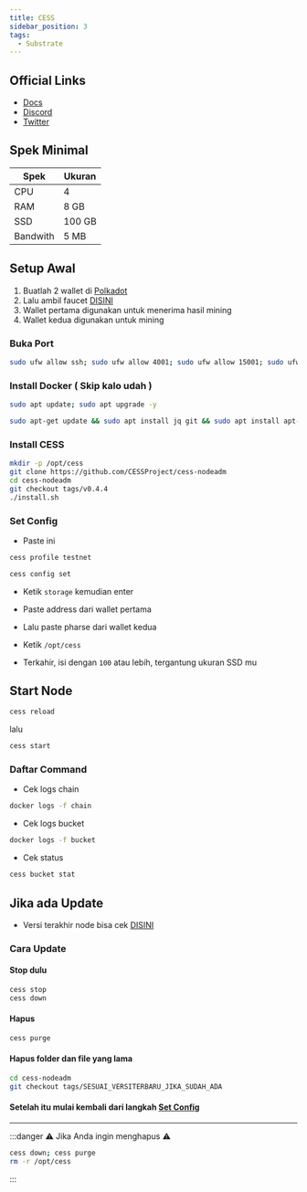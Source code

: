 ```yaml
---
title: CESS
sidebar_position: 3
tags:
  - Substrate
---
```


## Official Links
- [Docs](https://docs.cess.cloud/cess-build-book/storage-miner)
- [Discord](https://discord.gg/mj3u57BkDv)
- [Twitter](https://twitter.com/CESS_Storage)


## Spek Minimal

| Spek | Ukuran |
|----------|----------|
| CPU | 4 |
| RAM | 8 GB |
| SSD | 100 GB |
| Bandwith | 5 MB |

## Setup Awal

1. Buatlah 2 wallet di [Polkadot](https://polkadot.js.org/apps/?rpc=wss%3A%2F%2Ftestnet-rpc1.cess.cloud%2Fws%2F#/accounts)
2. Lalu ambil faucet [DISINI](https://testnet-faucet.cess.cloud/)
3. Wallet pertama digunakan untuk menerima hasil mining
4. Wallet kedua digunakan untuk mining

### Buka Port

```bash
sudo ufw allow ssh; sudo ufw allow 4001; sudo ufw allow 15001; sudo ufw enable
```

### Install Docker ( Skip kalo udah )

```bash
sudo apt update; sudo apt upgrade -y
```

```bash
sudo apt-get update && sudo apt install jq git && sudo apt install apt-transport-https ca-certificates curl software-properties-common -y && curl -fsSL https://download.docker.com/linux/ubuntu/gpg | sudo apt-key add - && sudo add-apt-repository "deb [arch=amd64] https://download.docker.com/linux/ubuntu focal stable" && sudo apt-get install docker-ce docker-ce-cli containerd.io docker-compose-plugin -y
```

### Install CESS

```bash
mkdir -p /opt/cess
git clone https://github.com/CESSProject/cess-nodeadm
cd cess-nodeadm
git checkout tags/v0.4.4
./install.sh
```

### Set Config

- Paste ini

```bash
cess profile testnet
```

```bash
cess config set
```

- Ketik `storage` kemudian enter

- Paste address dari wallet pertama

- Lalu paste pharse dari wallet kedua

- Ketik `/opt/cess`

- Terkahir, isi dengan `100` atau lebih, tergantung ukuran SSD mu

## Start Node

```bash
cess reload
```

lalu

```bash
cess start
```

### Daftar Command

- Cek logs chain

```bash
docker logs -f chain
```

- Cek logs bucket

```bash
docker logs -f bucket
```

- Cek status

```bash
cess bucket stat
```
## Jika ada Update

- Versi terakhir node bisa cek [DISINI](https://github.com/CESSProject/cess-nodeadm/tags)

### Cara Update

#### Stop dulu

```bash
cess stop
cess down
```

#### Hapus

```bash
cess purge
```

#### Hapus folder dan file yang lama

```bash
cd cess-nodeadm
git checkout tags/SESUAI_VERSITERBARU_JIKA_SUDAH_ADA
```

#### Setelah itu mulai kembali dari langkah [Set Config](#set-config)

---

:::danger
⚠️ Jika Anda ingin menghapus ⚠️


```bash
cess down; cess purge
rm -r /opt/cess
```

:::